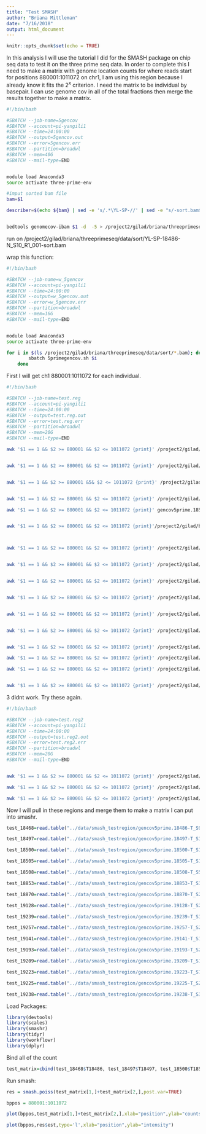 ```yaml
---
title: "Test SMASH"
author: "Briana Mittleman"
date: "7/16/2018"
output: html_document
---
```


```r
knitr::opts_chunk$set(echo = TRUE)
```
In this analysis I will use the tutorial I did for the SMASH package on chip seq data to test it on the three prime seq data. In order to complete this I need to make a matrix with genome location counts for where reads start for positions 880001:1011072 on chr1, I am using this region because I already know it fits the $2^{x}$ criterion.  I need the matrix to be individual by basepair. I can use genome cov in all of the total fractions then merge the results together to make a matrix.  

```bash
#!/bin/bash

#SBATCH --job-name=5gencov
#SBATCH --account=pi-yangili1
#SBATCH --time=24:00:00
#SBATCH --output=5gencov.out
#SBATCH --error=5gencov.err
#SBATCH --partition=broadwl
#SBATCH --mem=40G
#SBATCH --mail-type=END


module load Anaconda3
source activate three-prime-env 

#imput sorted bam file 
bam=$1

describer=$(echo ${bam} | sed -e 's/.*\YL-SP-//' | sed -e "s/-sort.bam$//")


bedtools genomecov-ibam $1 -d  -5 > /project2/gilad/briana/threeprimeseq/data/test.smash/gencov5prime.${describer}.bed
```


run on /project2/gilad/briana/threeprimeseq/data/sort/YL-SP-18486-N_S10_R1_001-sort.bam


wrap this function:  

```bash
#!/bin/bash

#SBATCH --job-name=w_5gencov
#SBATCH --account=pi-yangili1
#SBATCH --time=24:00:00
#SBATCH --output=w_5gencov.out
#SBATCH --error=w_5gencov.err
#SBATCH --partition=broadwl
#SBATCH --mem=16G
#SBATCH --mail-type=END


module load Anaconda3
source activate three-prime-env 

for i in $(ls /project2/gilad/briana/threeprimeseq/data/sort/*.bam); do
        sbatch 5primegencov.sh $i 
    done
```


First I will get ch1 880001:1011072  for each individual.

```bash
#!/bin/bash

#SBATCH --job-name=test.reg
#SBATCH --account=pi-yangili1
#SBATCH --time=24:00:00
#SBATCH --output=test.reg.out
#SBATCH --error=test.reg.err
#SBATCH --partition=broadwl
#SBATCH --mem=20G
#SBATCH --mail-type=END

awk '$1 == 1 && $2 >= 880001 && $2 <= 1011072 {print}' /project2/gilad/briana/threeprimeseq/data/test.smash/gencov5prime.18486-T_S9_R1_001.bed  > /project2/gilad/briana/threeprimeseq/data/test.region/gencov5prime.18486-T_S9_R1_001.testregion.bed


awk '$1 == 1 && $2 >= 880001 && $2 <= 1011072 {print}' /project2/gilad/briana/threeprimeseq/data/test.smash/gencov5prime.18497-T_S11_R1_001.bed   > /project2/gilad/briana/threeprimeseq/data/test.region/gencov5prime.18497-T_S11_R1_001.testregion.bed


awk '$1 == 1 && $2 >= 880001 &5& $2 <= 1011072 {print}' /project2/gilad/briana/threeprimeseq/data/test.smash/gencov5prime.18500-T_S19_R1_001.bed   > /project2/gilad/briana/threeprimeseq/data/test.region/gencov5prime.18500-T_S19_R1_001.testregion.bed


awk '$1 == 1 && $2 >= 880001 && $2 <= 1011072 {print}' /project2/gilad/briana/threeprimeseq/data/test.smash/gencov5prime.18505-T_S1_R1_001.bed > /project2/gilad/briana/threeprimeseq/data/test.region/gencov5prime.18505-T_S1_R1_001.testregion.bed

awk '$1 == 1 && $2 >= 880001 && $2 <= 1011072 {print}' gencov5prime.18508-T_S5_R1_001.bed  > /project2/gilad/briana/threeprimeseq/data/test.region/gencov5prime.18508-T_S5_R1_001.testregion.bed


awk '$1 == 1 && $2 >= 880001 && $2 <= 1011072 {print}'/project2/gilad/briana/threeprimeseq/data/test.smash/gencov5prime.18853-T_S31_R1_001.bed > /project2/gilad/briana/threeprimeseq/data/test.region/gencov5prime.18853-T_S31_R1_001.testregion.bed



awk '$1 == 1 && $2 >= 880001 && $2 <= 1011072 {print}' /project2/gilad/briana/threeprimeseq/data/test.smash/gencov5prime.18870-T_S23_R1_001.bed   > /project2/gilad/briana/threeprimeseq/data/test.region/gencov5prime.18870-T_S23_R1_001.testregion.bed


awk '$1 == 1 && $2 >= 880001 && $2 <= 1011072 {print}' /project2/gilad/briana/threeprimeseq/data/test.smash/gencov5prime.19128-T_S29_R1_001.bed  > /project2/gilad/briana/threeprimeseq/data/test.region/gencov5prime.19128-T_S29_R1_001.testregion.bed


awk '$1 == 1 && $2 >= 880001 && $2 <= 1011072 {print}' /project2/gilad/briana/threeprimeseq/data/test.smash/gencov5prime.19141-T_S17_R1_001.bed  > /project2/gilad/briana/threeprimeseq/data/test.region/gencov5prime.19141-T_S17_R1_001.testregion.bed


awk '$1 == 1 && $2 >= 880001 && $2 <= 1011072 {print}' /project2/gilad/briana/threeprimeseq/data/test.smash/gencov5prime.19193-T_S21_R1_001.bed  > /project2/gilad/briana/threeprimeseq/data/test.region/gencov5prime.19193-T_S21_R1_001.testregion.bed


awk '$1 == 1 && $2 >= 880001 && $2 <= 1011072 {print}' /project2/gilad/briana/threeprimeseq/data/test.smash/gencov5prime.19209-T_S15_R1_001.bed > /project2/gilad/briana/threeprimeseq/data/test.region/gencov5prime.19209-T_S15_R1_001.testregion.bed


awk '$1 == 1 && $2 >= 880001 && $2 <= 1011072 {print}' /project2/gilad/briana/threeprimeseq/data/test.smash/gencov5prime.19233-T_S7_R1_001.bed  > /project2/gilad/briana/threeprimeseq/data/test.region/gencov5prime.19223-T_S7_R1_001.testregion.bed


awk '$1 == 1 && $2 >= 880001 && $2 <= 1011072 {print}' /project2/gilad/briana/threeprimeseq/data/test.smash/gencov5prime.19225-T_S27_R1_001.bed  > /project2/gilad/briana/threeprimeseq/data/test.region/gencov5prime.19225-T_S27_R1_001.testregion.bed

awk '$1 == 1 && $2 >= 880001 && $2 <= 1011072 {print}' /project2/gilad/briana/threeprimeseq/data/test.smash/gencov5prime.19238-T_S3_R1_001.bed > /project2/gilad/briana/threeprimeseq/data/test.region/gencov5prime.19238-T_S3_R1_001.testregion.bed

awk '$1 == 1 && $2 >= 880001 && $2 <= 1011072 {print}' /project2/gilad/briana/threeprimeseq/data/test.smash/gencov5prime.19239-T_S13_R1_001.bed  > /project2/gilad/briana/threeprimeseq/data/test.region/gencov5prime.19239-T_S13_R1_001.testregion.bed


awk '$1 == 1 && $2 >= 880001 && $2 <= 1011072 {print}' /project2/gilad/briana/threeprimeseq/data/test.smash/gencov5prime.19257-T_S25_R1_001.bed  > /project2/gilad/briana/threeprimeseq/data/test.region/gencov5prime.19257-T_S25_R1_001.testregion.bed

```
3 didnt work. Try these again. 

```bash

#!/bin/bash

#SBATCH --job-name=test.reg2
#SBATCH --account=pi-yangili1
#SBATCH --time=24:00:00
#SBATCH --output=test.reg2.out
#SBATCH --error=test.reg2.err
#SBATCH --partition=broadwl
#SBATCH --mem=20G
#SBATCH --mail-type=END


awk '$1 == 1 && $2 >= 880001 && $2 <= 1011072 {print}' /project2/gilad/briana/threeprimeseq/data/test.smash/gencov5prime.18508-T_S5_R1_001.bed  > /project2/gilad/briana/threeprimeseq/data/test.region/gencov5prime.18508-T_S5_R1_001.testregion.bed

awk '$1 == 1 && $2 >= 880001 && $2 <= 1011072 {print}' /project2/gilad/briana/threeprimeseq/data/test.smash/gencov5prime.18853-T_S31_R1_001.bed > /project2/gilad/briana/threeprimeseq/data/test.region/gencov5prime.18853-T_S31_R1_001.testregion.bed

awk '$1 == 1 && $2 >= 880001 && $2 <= 1011072 {print}' /project2/gilad/briana/threeprimeseq/data/test.smash/gencov5prime.18500-T_S19_R1_001.bed > /project2/gilad/briana/threeprimeseq/data/test.region/gencov5prime.18500-T_S19_R1_001.testregion.bed


```

Now I will pull in these regions and merge them to make a matrix I can put into smashr.  

```r
test_18468=read.table("../data/smash_testregion/gencov5prime.18486-T_S9_R1_001.testregion.bed", col.names=c("chr", "base", "T18486"))

test_18497=read.table("../data/smash_testregion/gencov5prime.18497-T_S11_R1_001.testregion.bed", col.names=c("chr", "base", "T18497"))

test_18500=read.table("../data/smash_testregion/gencov5prime.18500-T_S19_R1_001.testregion.bed", col.names=c("chr", "base", "T18500"))  

test_18505=read.table("../data/smash_testregion/gencov5prime.18505-T_S1_R1_001.testregion.bed", col.names=c("chr", "base", "T18505"))

test_18508=read.table("../data/smash_testregion/gencov5prime.18508-T_S5_R1_001.testregion.bed", col.names=c("chr", "base", "T18508"))

test_18853=read.table("../data/smash_testregion/gencov5prime.18853-T_S31_R1_001.testregion.bed", col.names=c("chr", "base", "T18853"))

test_18870=read.table("../data/smash_testregion/gencov5prime.18870-T_S23_R1_001.testregion.bed", col.names=c("chr", "base", "T18870"))

test_19128=read.table("../data/smash_testregion/gencov5prime.19128-T_S29_R1_001.testregion.bed", col.names=c("chr", "base", "T19128"))

test_19239=read.table("../data/smash_testregion/gencov5prime.19239-T_S13_R1_001.testregion.bed", col.names=c("chr", "base", "T19239"))

test_19257=read.table("../data/smash_testregion/gencov5prime.19257-T_S25_R1_001.testregion.bed", col.names=c("chr", "base", "T19257"))

test_19141=read.table("../data/smash_testregion/gencov5prime.19141-T_S17_R1_001.testregion.bed", col.names=c("chr", "base", "T19141"))

test_19193=read.table("../data/smash_testregion/gencov5prime.19193-T_S21_R1_001.testregion.bed", col.names=c("chr", "base", "T19193"))

test_19209=read.table("../data/smash_testregion/gencov5prime.19209-T_S15_R1_001.testregion.bed", col.names=c("chr", "base", "T19209"))

test_19223=read.table("../data/smash_testregion/gencov5prime.19223-T_S7_R1_001.testregion.bed", col.names=c("chr", "base", "T19223"))

test_19225=read.table("../data/smash_testregion/gencov5prime.19225-T_S27_R1_001.testregion.bed", col.names=c("chr", "base", "T19225"))

test_19238=read.table("../data/smash_testregion/gencov5prime.19238-T_S3_R1_001.testregion.bed", col.names=c("chr", "base", "T19238"))
```

Load Packages:
```r
library(devtools)
library(scales)
library(smashr)
library(tidyr)
library(workflowr)
library(dplyr)
```
Bind all of the count 

```r
test_matrix=cbind(test_18468$T18486, test_18497$T18497, test_18500$T18500, test_18505$T18505, test_18508$T18508, test_18853$T18853, test_18870$T18870, test_19128$T19128, test_19141$T19141, test_19193$T19193, test_19209$T19209, test_19223$T19223, test_19225$T19225, test_19238$T19238, test_19239$T19239, test_19257$T19257) %>% t
```
Run smash:  

```r
res = smash.poiss(test_matrix[1,]+test_matrix[2,],post.var=TRUE)
```
```r
bppos = 880001:1011072

plot(bppos,test_matrix[1,]+test_matrix[2,],xlab="position",ylab="counts",pch=16,cex=0.5, col=alpha("black",0.04))

plot(bppos,res$est,type='l',xlab="position",ylab="intensity")
```


